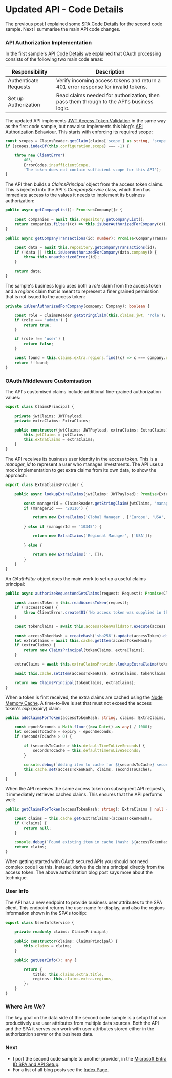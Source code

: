 # Updated API - Code Details

The previous post I explained some <a href='updated-spa-coding-key-points.mdx'>SPA Code Details</a> for the second code sample. Next I summarise the main API code changes.

### API Authorization Implementation

In the first sample's <a href='basicapi-codingkeypoints.mdx'>API Code Details</a> we explained that OAuth processing consists of the following two main code areas:

| Responsibility | Description |
| -------------- | ----------- |
| Authenticate Requests | Verify incoming access tokens and return a 401 error response for invalid tokens. |
| Set up Authorization | Read claims needed for authorization, then pass them through to the API's business logic. |

The updated API implements <a href='jwt-access-token-validation.mdx'>JWT Access Token Validation</a> in the same way as the first code sample, but now also implements this blog's <a href='api-authorization-design.mdx'>API Authorization Behaviour</a>. This starts with enforcing its required scope:

```typescript
const scopes = ClaimsReader.getClaim(claims['scope'] as string, 'scope');
if (scopes.indexOf(this.configuration.scope) === -1) {

    throw new ClientError(
        403,
        ErrorCodes.insufficientScope,
        'The token does not contain sufficient scope for this API');
}
```

The API then builds a *ClaimsPrincipal* object from the access token claims. This is injected into the API's *CompanyService* class, which then has immediate access to the values it needs to implement its business authorization:

```typescript
public async getCompanyList(): Promise<Company[]> {

    const companies = await this.repository.getCompanyList();
    return companies.filter((c) => this.isUserAuthorizedForCompany(c));
}

public async getCompanyTransactions(id: number): Promise<CompanyTransactions> {

    const data = await this.repository.getCompanyTransactions(id);
    if (!data || !this.isUserAuthorizedForCompany(data.company)) {
        throw this.unauthorizedError(id);
    }

    return data;
}
```

The sample's business logic uses both a *role* claim from the access token and a *regions* claim that is meant to represent a finer grained permission that is not issued to the access token:

```typescript
private isUserAuthorizedForCompany(company: Company): boolean {

    const role = ClaimsReader.getStringClaim(this.claims.jwt, 'role');
    if (role === 'admin') {
        return true;
    }

    if (role !== 'user') {
        return false;
    }

    const found = this.claims.extra.regions.find((c) => c === company.region);
    return !!found;
}
```

### OAuth Middleware Customisation

The API's customised claims include additional fine-grained authorization values:

```typescript
export class ClaimsPrincipal {

    private jwtClaims: JWTPayload;
    private extraClaims: ExtraClaims;

    public constructor(jwtClaims: JWTPayload, extraClaims: ExtraClaims) {
        this.jwtClaims = jwtClaims;
        this.extraClaims = extraClaims;
    }
}
```

The API receives its business user identity in the access token. This is a *manager_id* to represent a user who manages investments. The API uses a mock implementation to get extra claims from its own data, to show the approach:

```typescript
export class ExtraClaimsProvider {

    public async lookupExtraClaims(jwtClaims: JWTPayload): Promise<ExtraClaims> {

        const managerId = ClaimsReader.getStringClaim(jwtClaims, 'manager_id');
        if (managerId === '20116') {

            return new ExtraClaims('Global Manager', ['Europe', 'USA', 'Asia']);

        } else if (managerId == '10345') {

            return new ExtraClaims('Regional Manager', ['USA']);

        } else {

            return new ExtraClaims('', []);
        }
    }
}
```

An *OAuthFilter* object does the main work to set up a useful claims principal:

```typescript
public async authorizeRequestAndGetClaims(request: Request): Promise<ClaimsPrincipal> {

    const accessToken = this.readAccessToken(request);
    if (!accessToken) {
        throw ClientError.create401('No access token was supplied in the bearer header');
    }

    const tokenClaims = await this.accessTokenValidator.execute(accessToken);

    const accessTokenHash = createHash('sha256').update(accessToken).digest('hex');
    let extraClaims = await this.cache.getItem(accessTokenHash);
    if (extraClaims) {
        return new ClaimsPrincipal(tokenClaims, extraClaims);
    }

    extraClaims = await this.extraClaimsProvider.lookupExtraClaims(tokenClaims);

    await this.cache.setItem(accessTokenHash, extraClaims, tokenClaims.exp!);

    return new ClaimsPrincipal(tokenClaims, extraClaims);
}
```

When a token is first received, the extra claims are cached using the [Node Memory Cache](https://github.com/mpneuried/nodecache). A time-to-live is set that must not exceed the access token's *exp* (expiry) claim:

```typescript
public addClaimsForToken(accessTokenHash: string, claims: ExtraClaims, expiry: number): void {

    const epochSeconds = Math.floor((new Date() as any) / 1000);
    let secondsToCache = expiry - epochSeconds;
    if (secondsToCache > 0) {

        if (secondsToCache > this.defaultTimeToLiveSeconds) {
            secondsToCache = this.defaultTimeToLiveSeconds;
        }

        console.debug(`Adding item to cache for ${secondsToCache} seconds (hash: ${accessTokenHash})`);
        this.cache.set(accessTokenHash, claims, secondsToCache);
    }
}
```

When the API receives the same access token on subsequent API requests, it immediately retrieves cached claims. This ensures that the API performs well:

```typescript
public getClaimsForToken(accessTokenHash: string): ExtraClaims | null {

    const claims = this.cache.get<ExtraClaims>(accessTokenHash);
    if (!claims) {
        return null;
    }

    console.debug(`Found existing item in cache (hash: ${accessTokenHash})`);
    return claims;
}
```

When getting started with OAuth secured APIs you should not need complex code like this. Instead, derive the claims principal directly from the access token. The above authorization blog post says more about the technique.

### User Info

The API has a new endpoint to provide business user attributes to the SPA client. This endpoint returns the user name for display, and also the regions information shown in the SPA's tooltip:

```typescript
export class UserInfoService {

    private readonly claims: ClaimsPrincipal;

    public constructor(claims: ClaimsPrincipal) {
        this.claims = claims;
    }

    public getUserInfo(): any {

        return {
            title: this.claims.extra.title,
            regions: this.claims.extra.regions,
        };
    }
}
```

### Where Are We?

The key goal on the data side of the second code sample is a setup that can productively use user attributes from multiple data sources. Both the API and the SPA it serves can work with user attributes stored either in the authorization server or the business data.

### Next

- I port the second code sample to another provider, in the <a href='azure-active-directory-setup.mdx'>Microsoft Entra ID SPA and API Setup</a>.
- For a list of all blog posts see the <a href='index.mdx'>Index Page</a>.
